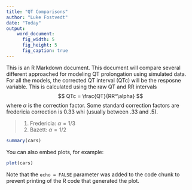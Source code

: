 ```yaml
---
title: "QT Comparisons"
author: "Luke Fostvedt"
date: "Today"
output: 
    word_document:
      fig_width: 5
      fig_height: 5
      fig_caption: true
---
```


This is an R Markdown document. This document will compare several different approached for modeling QT prolongation using simulated data. For all the models, the corrected QT interval (QTc) will be the resposne variable. This is calculated using the raw QT and RR intervals
$$
QTc = \frac{QT}{RR^\alpha}
$$
where $\alpha$ is the correction factor. Some standard correction factors are
fredericia correction is 0.33 whi (usually between .33 and .5).

> 1. Fredericia: $\alpha=1/3$
> 2. Bazett: $\alpha=1/2$


```r
summary(cars)
```

You can also embed plots, for example:

```r
plot(cars)
```

Note that the `echo = FALSE` parameter was added to the code chunk to prevent printing of the R code that generated the plot.
